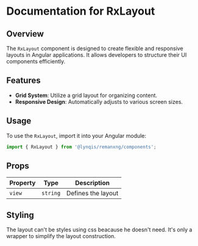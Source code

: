 
<Meta title='Layout/RxLayout' />

# Documentation for RxLayout

## Overview
The `RxLayout` component is designed to create flexible and responsive layouts in Angular applications. It allows developers to structure their UI components efficiently.

## Features
- **Grid System**: Utilize a grid layout for organizing content.
- **Responsive Design**: Automatically adjusts to various screen sizes.

## Usage
To use the `RxLayout`, import it into your Angular module:

```typescript
import { RxLayout } from '@lynqis/remanxng/components';
```

## Props
| Property         | Type             | Description                               |
|------------------|------------------|-------------------------------------------|
| `view`      | `string`         | Defines the layout     |

## Styling
The layout can't be styles using css beacause he doesn't need. It's only a wrapper to simplify the layout construction.
